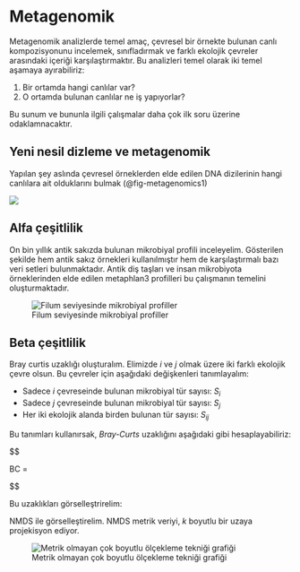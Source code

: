 # Metagenomik 

Metagenomik analizlerde temel amaç, çevresel bir örnekte bulunan canlı kompozisyonunu incelemek, sınıfladırmak ve farklı ekolojik çevreler arasındaki içeriği karşılaştırmaktır. Bu analizleri temel olarak iki temel aşamaya ayırabiliriz:

1. Bir ortamda hangi canlılar var?
2. O ortamda bulunan canlılar ne iş yapıyorlar?

Bu sunum ve bununla ilgili çalışmalar daha çok ilk soru üzerine odaklamnacaktır.

## Yeni nesil dizleme ve metagenomik

Yapılan şey aslında çevresel örneklerden elde edilen DNA dizilerinin hangi canlılara ait olduklarını bulmak (@fig-metagenomics1)

![](images/fig-metagenomik.png){#fig-metagenomics1}

## Alfa çeşitlilik

On bin yıllık antik sakızda bulunan mikrobiyal profili inceleyelim. Gösterilen şekilde hem antik sakız örnekleri kullanılmıştır hem de karşılaştırmalı bazı veri setleri bulunmaktadır. Antik diş taşları ve insan mikrobiyota örneklerinden elde edilen metaphlan3 profilleri bu çalışmanın temelini oluşturmaktadır.

![Filum seviyesinde mikrobiyal profiller](https://emrahkirdok.github.io/bioinformatics/02-practice/images/Figure-S1.png)

## Beta çeşitlilik

Bray curtis uzaklığı oluşturalım. Elimizde $i$ ve $j$ olmak üzere iki farklı ekolojik çevre olsun. Bu çevreler için aşağıdaki değişkenleri tanımlayalım:

+ Sadece $i$ çevreseinde bulunan mikrobiyal tür sayısı: $S_i$
+ Sadece $j$ çevreseinde bulunan mikrobiyal tür sayısı: $S_j$
+ Her iki ekolojik alanda birden bulunan tür sayısı: $S_{ij}$

Bu tanımları kullanırsak, *Bray-Curts* uzaklığını aşağıdaki gibi hesaplayabiliriz:

$$

BC = \frac{S_i+ S_j}{2S_{ij}}

$$

Bu uzaklıkları görselleştrirelim:

NMDS ile görselleştirelim. NMDS metrik veriyi, $k$ boyutlu bir uzaya projekisyon ediyor. 

![Metrik olmayan çok boyutlu ölçekleme tekniği grafiği](https://emrahkirdok.github.io/bioinformatics/02-practice/images/Figure-1.png)


